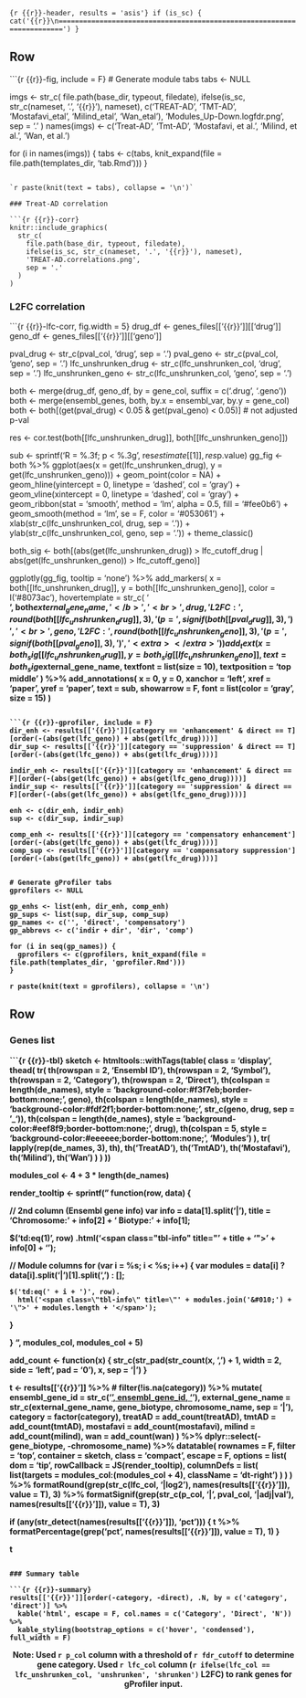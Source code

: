
```{r {{r}}-header, results = 'asis'}
if (is_sc) {
  cat('{{r}}\n=======================================================================')
}
```


Row {.tabset .tabset-fade}
-------------------------------------
    
```{r {{r}}-fig, include = F}
# Generate module tabs
tabs <- NULL

imgs <- str_c(
  file.path(base_dir, typeout, filedate), 
  ifelse(is_sc, str_c(nameset, '.', '{{r}}'), nameset),
  c('TREAT-AD', 'TMT-AD', 'Mostafavi_etal', 'Milind_etal', 'Wan_etal'), 
  'Modules_Up-Down.logfdr.png',
  sep = '.'
)
names(imgs) <- c('Treat-AD', 'Tmt-AD', 'Mostafavi, et al.', 'Milind, et al.', 'Wan, et al.')

for (i in names(imgs)) {
  tabs <- c(tabs, knit_expand(file = file.path(templates_dir, 'tab.Rmd')))
}
```

`r paste(knit(text = tabs), collapse = '\n')`

### Treat-AD correlation

```{r {{r}}-corr}
knitr::include_graphics(
  str_c(
    file.path(base_dir, typeout, filedate), 
    ifelse(is_sc, str_c(nameset, '.', '{{r}}'), nameset),
    'TREAT-AD.correlations.png',
    sep = '.'
  )
)
```

### L2FC correlation

```{r {{r}}-lfc-corr, fig.width = 5}
drug_df <- genes_files[['{{r}}']][['drug']]
geno_df <- genes_files[['{{r}}']][['geno']]

pval_drug <- str_c(pval_col, 'drug', sep = '.')
pval_geno <- str_c(pval_col, 'geno', sep = '.')
lfc_unshrunken_drug <- str_c(lfc_unshrunken_col, 'drug', sep = '.')
lfc_unshrunken_geno <- str_c(lfc_unshrunken_col, 'geno', sep = '.')

both <- merge(drug_df, geno_df, by = gene_col, suffix = c('.drug', '.geno'))
both <- merge(ensembl_genes, both, by.x = ensembl_var, by.y = gene_col)
both <- both[(get(pval_drug) < 0.05 & get(pval_geno) < 0.05)]  # not adjusted p-val

res <- cor.test(both[[lfc_unshrunken_drug]], both[[lfc_unshrunken_geno]])

sub <- sprintf('R = %.3f; p < %.3g', res$estimate[[1]], res$p.value)
gg_fig <- both %>%
  ggplot(aes(x = get(lfc_unshrunken_drug), y = get(lfc_unshrunken_geno))) +
  geom_point(color = NA) +
  geom_hline(yintercept = 0, linetype = 'dashed', col = 'gray') +
  geom_vline(xintercept = 0, linetype = 'dashed', col = 'gray') +
  geom_ribbon(stat = 'smooth', method = 'lm', alpha = 0.5, fill = '#fee0b6') +
  geom_smooth(method = 'lm', se = F, color = '#053061') +
  xlab(str_c(lfc_unshrunken_col, drug, sep = '.')) +
  ylab(str_c(lfc_unshrunken_col, geno, sep = '.')) +
  theme_classic()

both_sig <- both[(abs(get(lfc_unshrunken_drug)) > lfc_cutoff_drug | abs(get(lfc_unshrunken_geno)) > lfc_cutoff_geno)]

ggplotly(gg_fig, tooltip = 'none') %>%
  add_markers(
    x = both[[lfc_unshrunken_drug]],
    y = both[[lfc_unshrunken_geno]],
    color = I('#8073ac'),
    hovertemplate = str_c(
      '<br><b>', both$external_gene_name, '</b>',
      '<br>', drug, ' L2FC: ', round(both[[lfc_unshrunken_drug]], 3), ' (p=', signif(both[[pval_drug]], 3), ')',
      '<br>', geno, ' L2FC: ', round(both[[lfc_unshrunken_geno]], 3), ' (p=', signif(both[[pval_geno]], 3), ')',
      '<extra></extra>'
    )
  ) %>%
  add_text(
    x = both_sig[[lfc_unshrunken_drug]],
    y = both_sig[[lfc_unshrunken_geno]],
    text = both_sig$external_gene_name,
    textfont = list(size = 10),
    textposition = 'top middle'
  ) %>% add_annotations(
    x = 0,
    y = 0,
    xanchor = 'left',
    xref = 'paper',
    yref = 'paper',
    text = sub,
    showarrow = F,
    font = list(color = 'gray', size = 15)
  )
```

```{r {{r}}-gprofiler, include = F}
dir_enh <- results[['{{r}}']][category == 'enhancement' & direct == T][order(-(abs(get(lfc_geno)) + abs(get(lfc_drug))))]
dir_sup <- results[['{{r}}']][category == 'suppression' & direct == T][order(-(abs(get(lfc_geno)) + abs(get(lfc_drug))))]

indir_enh <- results[['{{r}}']][category == 'enhancement' & direct == F][order(-(abs(get(lfc_geno)) + abs(get(lfc_geno_drug))))]
indir_sup <- results[['{{r}}']][category == 'suppression' & direct == F][order(-(abs(get(lfc_geno)) + abs(get(lfc_geno_drug))))]

enh <- c(dir_enh, indir_enh)
sup <- c(dir_sup, indir_sup)

comp_enh <- results[['{{r}}']][category == 'compensatory enhancement'][order(-(abs(get(lfc_geno)) + abs(get(lfc_drug))))]
comp_sup <- results[['{{r}}']][category == 'compensatory suppression'][order(-(abs(get(lfc_geno)) + abs(get(lfc_drug))))]


# Generate gProfiler tabs
gprofilers <- NULL

gp_enhs <- list(enh, dir_enh, comp_enh)
gp_sups <- list(sup, dir_sup, comp_sup)
gp_names <- c('', 'direct', 'compensatory')
gp_abbrevs <- c('indir + dir', 'dir', 'comp')

for (i in seq(gp_names)) {
  gprofilers <- c(gprofilers, knit_expand(file = file.path(templates_dir, 'gprofiler.Rmd')))
}
```

`r paste(knit(text = gprofilers), collapse = '\n')`


Row {.tabset .tabset-fade data-height=470}
-------------------------------------

### Genes list

```{r {{r}}-tbl}
sketch <- htmltools::withTags(table(
  class = 'display',
  thead(
    tr(
      th(rowspan = 2, 'Ensembl ID'),
      th(rowspan = 2, 'Symbol'),
      th(rowspan = 2, 'Category'),
      th(rowspan = 2, 'Direct'),
      th(colspan = length(de_names), style = 'background-color:#f3f7eb;border-bottom:none;', geno),
      th(colspan = length(de_names), style = 'background-color:#fdf2f1;border-bottom:none;', str_c(geno, drug, sep = '_')),
      th(colspan = length(de_names), style = 'background-color:#eef8f9;border-bottom:none;', drug),
      th(colspan = 5, style = 'background-color:#eeeeee;border-bottom:none;', 'Modules')
    ),
    tr(
      lapply(rep(de_names, 3), th),
      th('TreatAD'),
      th('TmtAD'),
      th('Mostafavi'),
      th('Milind'),
      th('Wan')
    )
  )
))

modules_col <- 4 + 3 * length(de_names)

render_tooltip <- sprintf("
function(row, data) {

  // 2nd column (Ensembl gene info)
  var info = data[1].split('|'),
      title = 'Chromosome: ' + info[2] + '&#010;Biotype: ' + info[1];
  
  $('td:eq(1)', row)
    .html('<span class=\"tbl-info\" title=\"' + title + '\">' + info[0] + '</span>');
    
  // Module columns
  for (var i = %s; i < %s; i++) {
    var modules = data[i] ? data[i].split('|')[1].split(',') : [];

    $('td:eq(' + i + ')', row).
      html('<span class=\"tbl-info\" title=\"' + modules.join('&#010;') + '\">' + modules.length + '</span>');
  }

}
", modules_col, modules_col + 5)

add_count <- function(x) {
  str_c(str_pad(str_count(x, ',') + 1, width = 2, side = 'left', pad = '0'), x, sep = '|')
}

t <- results[['{{r}}']] %>% 
  # filter(!is.na(category)) %>%
  mutate(
    ensembl_gene_id = str_c('<a href="https://www.ncbi.nlm.nih.gov/gene/?term=', ensembl_gene_id, '">', ensembl_gene_id, '</a>'),
    external_gene_name = str_c(external_gene_name, gene_biotype, chromosome_name, sep = '|'),
    category = factor(category),
    treatAD = add_count(treatAD),
    tmtAD = add_count(tmtAD),
    mostafavi = add_count(mostafavi),
    milind = add_count(milind),
    wan = add_count(wan)
  ) %>% 
  dplyr::select(-gene_biotype, -chromosome_name) %>% 
  datatable(
    rownames = F, 
    filter = 'top',
    container = sketch,
    class = 'compact', 
    escape = F,
    options = list(
      dom = 'tip',
      rowCallback = JS(render_tooltip),
      columnDefs = list(
        list(targets = modules_col:(modules_col + 4), className = 'dt-right')
      )
    )
  ) %>% 
  formatRound(grep(str_c(lfc_col, '|log2'), names(results[['{{r}}']]), value = T), 3) %>% 
  formatSignif(grep(str_c(p_col, '|', pval_col, '|adj|val'), names(results[['{{r}}']]), value = T), 3)

if (any(str_detect(names(results[['{{r}}']]), 'pct'))) {
  t %>% 
    formatPercentage(grep('pct', names(results[['{{r}}']]), value = T), 1)
}

t
```

### Summary table

```{r {{r}}-summary}
results[['{{r}}']][order(-category, -direct), .N, by = c('category', 'direct')] %>%
  kable('html', escape = F, col.names = c('Category', 'Direct', 'N')) %>% 
  kable_styling(bootstrap_options = c('hover', 'condensed'), full_width = F)
```

<p style="text-align: center;">**Note**: Used ``r p_col`` column with a threshold of **`r fdr_cutoff`** to determine gene category. Used ``r lfc_col`` column (`r ifelse(lfc_col == lfc_unshrunken_col, 'unshrunken', 'shrunken')` L2FC) to rank genes for gProfiler input.</p>
